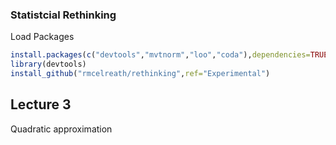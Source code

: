 ### Statistcial Rethinking

Load Packages
```r
install.packages(c("devtools","mvtnorm","loo","coda"),dependencies=TRUE)
library(devtools)
install_github("rmcelreath/rethinking",ref="Experimental")
```


## Lecture 3

Quadratic approximation
```r

```

